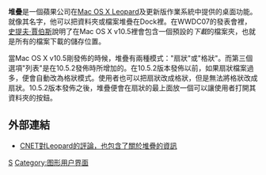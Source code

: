 {{multiple issues|
{{copyedit|time=2013-09-28T13:46:37+00:00}}
{{expand|time=2013-09-28T13:46:37+00:00}}
{{refimprove|time=2013-09-28T13:46:37+00:00}}
}}
{{Infobox Software
| name = 堆疊
| logo =
| screenshot =
| caption =
| developer = [[蘋果公司|蘋果公司]]
| latest release version =
| latest release date =
| latest preview version =
| latest preview date =
| operating system = [[OS_X|OS X]]
| platform =
| genre =
| license = [[專有軟體|專有軟體]]
| website =
}}
'''堆疊'''是一個蘋果公司在[[Mac_OS_X_Leopard|Mac OS X Leopard]]及更新版作業系統中提供的桌面功能。就像其名字，他可以把資料夾或檔案堆疊在Dock裡。在WWDC07的發表會裡，[[史提夫·賈伯斯|史提夫·賈伯斯]]說明了在Mac OS X v10.5裡會包含一個預設的''下載''的檔案夾，也就是所有的檔案下載的儲存位置。

當Mac OS X v10.5剛發佈的時候，堆疊有兩種模式："扇狀"或"格狀"。而第三個選項"列表"是在10.5.2發佈時所增加的。在10.5.2版本發佈以前，如果扇狀檔案過多，便會自動改為格狀模式。使用者也可以把扇狀改成格狀，但是無法將格狀改成扇狀。10.5.2版本發佈之後，堆疊便會在扇狀的最上面放一個可以讓使用者打開其資料夾的按鈕。

== 外部連結 ==
*[http://reviews.cnet.com/macintosh-os/mac-os-x-10/4505-3673_7-32058772.html?tag=prod.txt.1 CNET對Leopard的評論，也包含了關於堆疊的資訊]{{en}}

{{Mac OS X}}

[[Category:Mac_OS介面|S]]
[[Category:图形用户界面|Category:图形用户界面]]